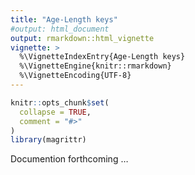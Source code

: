 ```yaml
---
title: "Age-Length keys"
#output: html_document
output: rmarkdown::html_vignette
vignette: >
  %\VignetteIndexEntry{Age-Length keys}
  %\VignetteEngine{knitr::rmarkdown}
  %\VignetteEncoding{UTF-8}
---
```


```r
knitr::opts_chunk$set(
  collapse = TRUE,
  comment = "#>"
)
library(magrittr)
```


Documention forthcoming ...
